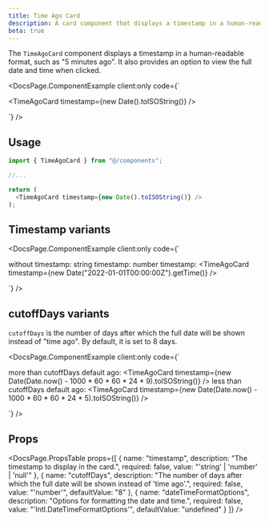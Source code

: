 ```yaml
---
title: Time Ago Card
description: A card component that displays a timestamp in a human-readable "time ago" format.
beta: true
---
```


The `TimeAgoCard` component displays a timestamp in a human-readable format, such as "5 minutes ago". It also provides an option to view the full date and time when clicked.


<DocsPage.ComponentExample
  client:only
  code={`<div className="flex flex-col gap-8">
    <TimeAgoCard timestamp={new Date().toISOString()} />
  </div>`}
/>

## Usage

```typescript jsx
import { TimeAgoCard } from "@/components";

//...

return (
  <TimeAgoCard timestamp={new Date().toISOString()} />
);
```

## Timestamp variants

<DocsPage.ComponentExample
  client:only
  code={`<div className="flex flex-col gap-8">
    <Text>
      without timestamp: <TimeAgoCard />
    </Text>
    <Text>
      string timestamp: <TimeAgoCard timestamp="2022-01-01T00:00:00Z" />
    </Text>
    <Text>
      number timestamp: <TimeAgoCard timestamp={new Date("2022-01-01T00:00:00Z").getTime()} />
    </Text>
  </div>`}
  />

## cutoffDays variants

`cutoffDays` is the number of days after which the full date will be shown instead of "time ago". By default, it is set to 8 days.

<DocsPage.ComponentExample
  client:only
  code={`<div className="flex flex-col gap-8">
    <Text>
      more than cutoffDays default ago: <TimeAgoCard timestamp={new Date(Date.now() - 1000 * 60 * 60 * 24 * 9).toISOString()} />
    </Text>
    <Text>
      less than cutoffDays default ago: <TimeAgoCard timestamp={new Date(Date.now() - 1000 * 60 * 60 * 24 * 5).toISOString()} />
    </Text>
  </div>`}
  />

## Props

<DocsPage.PropsTable
  props={[
    {
      name: "timestamp",
      description: "The timestamp to display in the card.",
      required: false,
      value: "'string' | 'number' | 'null'"
    },
    {
      name: "cutoffDays",
      description: "The number of days after which the full date will be shown instead of 'time ago'.",
      required: false,
      value: "'number'",
      defaultValue: "8"
    },
    {
      name: "dateTimeFormatOptions",
      description: "Options for formatting the date and time.",
      required: false,
      value: "'Intl.DateTimeFormatOptions'",
      defaultValue: "undefined"
    }
  ]}
/>
